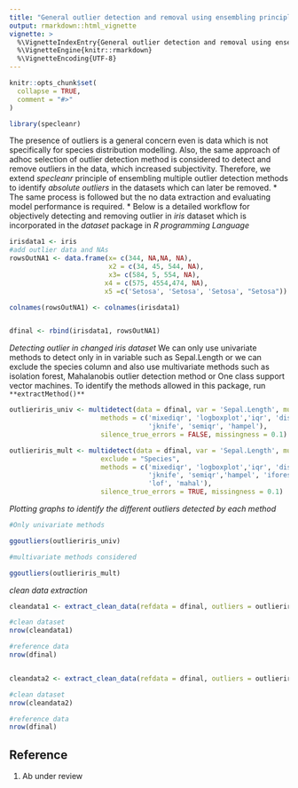 ```yaml
---
title: "General outlier detection and removal using ensembling principle"
output: rmarkdown::html_vignette
vignette: >
  %\VignetteIndexEntry{General outlier detection and removal using ensembling principle}
  %\VignetteEngine{knitr::rmarkdown}
  %\VignetteEncoding{UTF-8}
---
```


```r
knitr::opts_chunk$set(
  collapse = TRUE,
  comment = "#>"
)
```

```r
library(specleanr)
```

The presence of outliers is a general concern even is data which is not specifically for species distribution modelling. Also, the same approach of adhoc selection of outlier detection method is considered to detect and remove outliers in the data, which increased subjectivity. Therefore, we extend *specleanr* principle of ensembling multiple outlier detection methods to identify *absolute outliers* in the datasets which can later be removed. 
* The same process is followed but the no data extraction and evaluating model performance is required.
* Below is a detailed workflow for objectively detecting and removing outlier in *iris* dataset which is incorporated in the *dataset* package in *R programming Language*

```r


irisdata1 <- iris
#add outlier data and NAs
rowsOutNA1 <- data.frame(x= c(344, NA,NA, NA), 
                         x2 = c(34, 45, 544, NA), 
                         x3= c(584, 5, 554, NA),
                        x4 = c(575, 4554,474, NA), 
                        x5 =c('Setosa', 'Setosa', 'Setosa', "Setosa"))

colnames(rowsOutNA1) <- colnames(irisdata1)


dfinal <- rbind(irisdata1, rowsOutNA1)


```

*Detecting outlier in changed iris dataset*
We can only use univariate methods to detect only in in variable such as Sepal.Length or we can exclude the species column and also use multivariate methods such as isolation forest, Mahalanobis outlier detection method or One class support vector machines. To identify the methods allowed in this package, run `**extractMethod()**`

```r
outlieriris_univ <- multidetect(data = dfinal, var = 'Sepal.Length', multiple = FALSE,
                       methods = c('mixediqr', 'logboxplot','iqr', 'distboxplot',
                                   'jknife', 'semiqr', 'hampel'),
                       silence_true_errors = FALSE, missingness = 0.1)

outlieriris_mult <- multidetect(data = dfinal, var = 'Sepal.Length', multiple = FALSE,
                       exclude = "Species",
                       methods = c('mixediqr', 'logboxplot','iqr', 'distboxplot', 
                                   'jknife', 'semiqr','hampel', 'iforest', 
                                   'lof', 'mahal'),
                       silence_true_errors = TRUE, missingness = 0.1)

```

*Plotting graphs to identify the different outliers detected by each method*

```r

#Only univariate methods

ggoutliers(outlieriris_univ)

#multivariate methods considered

ggoutliers(outlieriris_mult)

```

*clean data extraction* 

```r

cleandata1 <- extract_clean_data(refdata = dfinal, outliers = outlieriris_univ, loess = TRUE)

#clean dataset
nrow(cleandata1)

#reference data
nrow(dfinal)


cleandata2 <- extract_clean_data(refdata = dfinal, outliers = outlieriris_mult, loess = TRUE)

#clean dataset
nrow(cleandata2)

#reference data
nrow(dfinal)

```


## Reference

1. Ab under review






